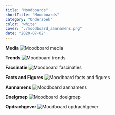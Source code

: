```yaml
---
title: "Moodboards"
shortTitle: "Moodboards"
category: "Onderzoek"
color: "white"
cover: "./moodboard_aannamens.png"
date: "2020-07-02"
---
```


**Media**
![Moodboard media](https://technation-hr.com/images/stappen/moodboards/moodboard_media.png "Moodboard media")

**Trends**
![Moodboard trends](https://technation-hr.com/images/stappen/moodboards/moodboard_trends.png "Moodboard trends")

**Facsinatie**
![Moodboard fascinaties](https://technation-hr.com/images/stappen/moodboards/moodboard_fascinaties.png "Moodboard fascinaties")

**Facts and Figures**
![Moodboard facts and figures](https://technation-hr.com/images/stappen/moodboards/moodboard_facts_and_figures.png "Moodboard facts and figures")

**Aannamens**
![Moodboard aannamens](https://technation-hr.com/images/stappen/moodboards/moodboard_aannamens.png "Moodboard aannamens")

**Doelgroep**
![Moodboard doelgroep](https://technation-hr.com/images/stappen/moodboards/moodboard_doelgroep.png "Moodboard doelgroep")

**Opdrachgever**
![Moodboard opdrachtgever](https://technation-hr.com/images/stappen/moodboards/moodboard_opdrachtgever.png "Moodboard opdrachtgever")

